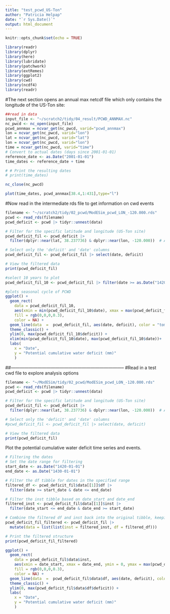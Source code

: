 ```yaml
---
title: "test_pcwd_US-Ton"
author: "Patricia Helpap"
date: "`r Sys.Date()`"
output: html_document
---
```


```r
knitr::opts_chunk$set(echo = TRUE)
```

```r
library(readr)
library(dplyr)
library(here)
library(lubridate)
library(patchwork)
library(extRemes)
library(ggplot2)
library(cwd)
library(ncdf4)
library(readr)
```

#The next section opens an annual max netcdf file which only contains the longitude of the US-Ton site: 


```r
##read in data
input_file <- "~/scratch2/tidy/04_result/PCWD_ANNMAX.nc"
nc_pwcd <- nc_open(input_file)
pcwd_annmax = ncvar_get(nc_pwcd, varid="pcwd_annmax")
lon = ncvar_get(nc_pwcd, varid="lon")
lat = ncvar_get(nc_pwcd, varid="lat")
lon = ncvar_get(nc_pwcd, varid="lon")
time = ncvar_get(nc_pwcd, varid="time")
# Convert to actual dates (days since 2001-01-01)
reference_date <- as.Date("2001-01-01")
time_dates <- reference_date + time

# # Print the resulting dates
# print(time_dates)

nc_close(nc_pwcd)

```

```r
plot(time_dates, pcwd_annmax[38.4,1:431],type="l")

```

#Now read in the intermediate rds file to get information on cwd events
```r
filename <- "~/scratch2/tidy/02_pcwd/ModESim_pcwd_LON_-120.000.rds"
pcwd <- read_rds(filename)
pcwd_deficit <- pcwd |> tidyr::unnest(data)

# Filter for the specific latitude and longitude (US-Ton site)
pcwd_deficit_fil <- pcwd_deficit |> 
  filter(dplyr::near(lat, 38.237736) & dplyr::near(lon, -120.000))  # Adjust lon if needed

# Select only the 'deficit' and 'date' columns
pcwd_deficit_fil <- pcwd_deficit_fil |> select(date, deficit)

# View the filtered data
print(pcwd_deficit_fil)
```


```r
#select 10 years to plot
pcwd_deficit_fil_10 <- pcwd_deficit_fil |> filter(date >= as.Date("1420-01-01") & date <= as.Date("1430-01-01"))

#plots seasonal cycle of PCWD 
ggplot() +
  geom_rect(
    data = pcwd_deficit_fil_10,
    aes(xmin = min(pcwd_deficit_fil_10$date), xmax = max(pcwd_deficit_fil_10$date) , ymin = 0, ymax = max(pcwd_deficit_fil_10$deficit)),
    fill = rgb(0,0,0,0.3),
    color = NA) +
  geom_line(data  =  pcwd_deficit_fil, aes(date, deficit), color = "tomato") +
  theme_classic() +
  ylim(0, max(pcwd_deficit_fil_10$deficit)) +
  xlim(min(pcwd_deficit_fil_10$date), max(pcwd_deficit_fil_10$date))+
  labs(
    x = "Date", 
    y = "Potential cumulative water deficit (mm)"
    )
```


##-----------------------------------------------------------------------------
#Read in a test cwd file to explore analysis options

```r
filename <- "~/ModESim/tidy/02_pcwd/ModESim_pcwd_LON_-120.000.rds"
pcwd <- read_rds(filename)
pcwd_deficit <- pcwd |> tidyr::unnest(data)

# Filter for the specific latitude and longitude (US-Ton site)
pcwd_deficit_fil <- pcwd_deficit |> 
  filter(dplyr::near(lat, 38.237736) & dplyr::near(lon, -120.000))  # Adjust lon if needed

# Select only the 'deficit' and 'date' columns
#pcwd_deficit_fil <- pcwd_deficit_fil |> select(date, deficit)

# View the filtered data
print(pcwd_deficit_fil)
```

Plot the potential cumulative water deficit time series and events.
```r

# Filtering the dates
# Set the date range for filtering
start_date <- as.Date("1420-01-01")
end_date <- as.Date("1430-01-01")

# Filter the df tibble for dates in the specified range
filtered_df <- pcwd_deficit_fil$data[[1]]$df |> 
  filter(date >= start_date & date <= end_date)

# Filter the inst tibble based on date_start and date_end
filtered_inst <- pcwd_deficit_fil$data[[1]]$inst |> 
  filter(date_start <= end_date & date_end >= start_date)

# Combine the filtered df and inst back into the original tibble, keeping structure
pcwd_deficit_fil_filtered <- pcwd_deficit_fil |> 
  mutate(data = list(list(inst = filtered_inst, df = filtered_df)))

# Print the filtered structure
print(pcwd_deficit_fil_filtered)

ggplot() +
  geom_rect(
    data = pcwd_deficit_fil$data$inst,
    aes(xmin = date_start, xmax = date_end, ymin = 0, ymax = max(pcwd_deficit_fil$data$df$deficit)),
    fill = rgb(0,0,0,0.3),
    color = NA) +
  geom_line(data  =  pcwd_deficit_fil$data$df, aes(date, deficit), color = "tomato") +
  theme_classic() +
  ylim(0, max(pcwd_deficit_fil$data$df$deficit)) +
  labs(
    x = "Date", 
    y = "Potential cumulative water deficit (mm)"
    )
```
